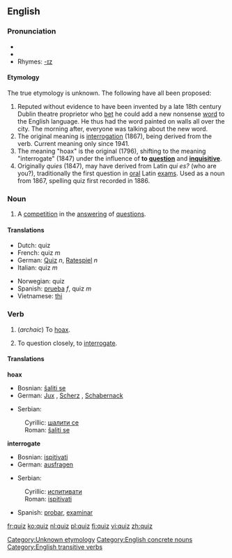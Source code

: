 {{see|Quiz}}
{{wikipedia}}
==English==

===Pronunciation===
*{{SAMPA|/kwIz/}}
*{{IPA|/kwɪz/}}
*Rhymes: [[Rhymes:English:-ɪz|-ɪz]]

====Etymology====
The true etymology is unknown.  The following have all been proposed:
#Reputed without evidence to have been invented by a late 18th century Dublin theatre proprietor who [[bet]] he could add a new nonsense [[word]] to the English language. He thus had the word painted on walls all over the city. The morning after, everyone was talking about the new word.
#The original meaning is [[interrogation]] (1867), being derived from the verb. Current meaning only since 1941.
#The meaning "hoax" is the original (1796), shifting to the meaning "interrogate" (1847) under the influence of '''to [[question]]''' and '''[[inquisitive]]'''.
#Originally ''quies'' (1847), may have derived from Latin ''qui es?'' (who are you?), traditionally the first question in [[oral]] Latin [[exam]]s. Used as a noun from 1867, spelling quiz first recorded in 1886.

[[Category:Unknown etymology]]

===Noun===
{{en-noun|quizzes}}

#A [[competition]] in the [[answer]]ing of [[question]]s.

====Translations====
{{top}}
*Dutch: quiz
*French: quiz ''m''
*German: [[Quiz]] ''n'', [[Ratespiel]] ''n''
*Italian: quiz ''m''
{{mid}}
*Norwegian: quiz
*Spanish: [[prueba]] ''f'', quiz ''m''
*Vietnamese: [[thi]]<!--put this on the Vietnamese page: (meaning [[Test#Noun|test]])-->
{{bottom}}

===Verb===
{{en-verb|quiz|z|es}}

#{{transitive}} (''archaic'') To [[hoax]].
#{{transitive}} To question closely, to [[interrogate]].

====Translations====
'''hoax'''
{{top}}
*Bosnian: [[šaliti se]]
*German: [[Jux]] {{m}}, [[Scherz]] {{m}}, [[Schabernack]] {{m}}
{{mid}}
*Serbian:
:Cyrillic: [[шалити се]]
:Roman: [[šaliti se]]
{{bottom}}

'''interrogate'''
{{top}}
*Bosnian: [[ispitivati]]
*German: [[ausfragen]]
{{mid}}
*Serbian:
:Cyrillic: [[испитивати]]
:Roman: [[ispitivati]]
*Spanish: [[probar]], [[examinar]]
{{bottom}}

[[Category:English concrete nouns]]
[[Category:English transitive verbs]]

[[fr:quiz]]
[[ko:quiz]]
[[nl:quiz]]
[[pl:quiz]]
[[fi:quiz]]
[[vi:quiz]]
[[zh:quiz]]